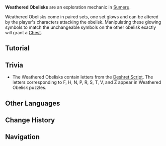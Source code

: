 {{stub|Need to verify which symbols appear}}
{{Terminology Infobox
|image     = Weathered Obelisk.png
|type      = Exploration
|region    = Sumeru
|subregion = Great Red Sand
|area      = Desert of Hadramaveth
}}
'''Weathered Obelisks''' are an exploration mechanic in [[Sumeru]].

Weathered Obelisks come in paired sets, one set glows and can be altered by the player's characters attacking the obelisk. Manipulating these glowing symbols to match the unchangeable symbols on the other obelisk exactly will grant a [[Chest]].

==Tutorial==
{{Tutorial|Weathered Obelisk}}

==Trivia==
* The Weathered Obelisks contain letters from the [[Deshret Script]]. The letters corresponding to F, H, N, P, R, S, T, V, and Z appear in Weathered Obelisk puzzles.{{Verify}}

==Other Languages==
{{Other Languages
|en      = Weathered Obelisk
|zhs     = 风化的碑石
|zhs_rm  = Fēnghuà de Bēishí
|zht     = 風化的碑石
|zht_rm  = Fēnghuà de Bēishí
|zh_tl   = Weathered {{W|Stele}}
|ja      = 風化した碑石
|ja_rm   = Fuuka Shita Hiseki
|ja_tl   = Weathered Obelisk
|ko      = 풍화된 비석
|ko_tl   = Weathered Stone
|es      = Estelas erosionadas
|es_tl   = Eroded Stelae
|fr      = Stèle érodée
|fr_tl   = Eroded Stele
|ru      = Обветшавший обелиск
|ru_tl   = Dilapidated Obelisk
|th      = อนุสาวรีย์ผุกร่อน
|th_rm   = 
|th_tl   = 
|vi      = Bia Đá Xói Mòn
|vi_tl   = 
|de      = Erodierte Stele
|de_tl   = Eroded Stele
|id      = Prasasti yang Lapuk
|id_tl   = Weathered Inscription
|pt      = Obelisco Erodido
|pt_tl   = 
|tr      = Eski Dikili Taş
|tr_tl   = Old {{tt|Obelisk|lit. Standing Stone}}
|it      = Obelisko consumato
|it_tl   = Consumed Obelisk
}}

==Change History==
{{Change History|3.4}}

==Navigation==
{{Exploration Navbox|Sumeru}}